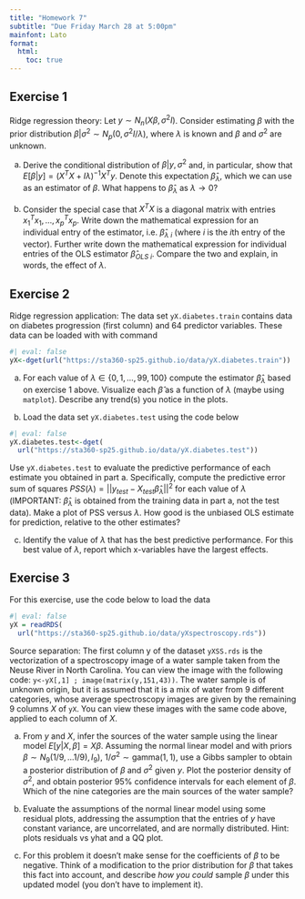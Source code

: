 ```yaml
---
title: "Homework 7"
subtitle: "Due Friday March 28 at 5:00pm"
mainfont: Lato
format: 
  html:
    toc: true
---
```


## Exercise 1

Ridge regression theory: Let $y \sim N_n(X \beta, \sigma^2 I)$. Consider estimating $\beta$ with the prior distribution $\beta | \sigma^2 \sim N_p(0, \sigma^2 I / \lambda)$, where $\lambda$ is known and $\beta$ and $\sigma^2$ are unknown.

a. Derive the conditional distribution of $\beta | y, \sigma^2$ and, in particular, show that $E[\beta | y] = (X^TX + I \lambda)^{-1} X^Ty$. Denote this expectation $\hat{\beta}_\lambda$, which we can use as an estimator of $\beta$. What happens to $\hat{\beta}_\lambda$ as $\lambda \rightarrow 0$?

b. Consider the special case that $X^TX$ is a diagonal matrix with entries $x_1^T x_1, \ldots, x_p^T x_p$. Write down the mathematical expression for an individual entry of the estimator, i.e. $\hat{\beta}_{\lambda~i}$ (where $i$ is the $i$th entry of the vector). 
Further write down the mathematical expression for individual entries of the OLS estimator $\hat{\beta}_{OLS~i}$.
Compare the two and explain, in words, the effect of $\lambda$. 

## Exercise 2

Ridge regression application: The data set `yX.diabetes.train` contains data on diabetes progression (first column) and 64 predictor variables. These data can be loaded with with command

```r
#| eval: false
yX<-dget(url("https://sta360-sp25.github.io/data/yX.diabetes.train"))
```

a. For each value of $\lambda \in \{0, 1,  \ldots, 99, 100 \}$ compute the estimator $\hat{\beta}_{\lambda}$ based on exercise 1 above. Visualize each $\hat{\beta}$ as a function of $\lambda$ (maybe using `matplot`). Describe any trend(s) you notice in the plots.

b. Load the data set `yX.diabetes.test` using the code below

```r
#| eval: false
yX.diabetes.test<-dget(
  url("https://sta360-sp25.github.io/data/yX.diabetes.test"))
```

Use `yX.diabetes.test` to evaluate the predictive performance of each estimate you obtained in part a. Specifically, compute the predictive error sum of squares $PSS(\lambda) = ||y_{test} - X_{test} \hat{\beta}_{\lambda}||^2$ for each value of $\lambda$ (IMPORTANT: $\hat{\beta}_{\lambda}$ is obtained from the training data in part a, not the test data). Make a plot of PSS versus $\lambda$. How good is the unbiased OLS estimate for prediction, relative to the other estimates?

c. Identify the value of $\lambda$ that has the best predictive performance. For this best value of $\lambda$, report which x-variables have the largest effects.

## Exercise 3

For this exercise, use the code below to load the data

```r
#| eval: false
yX = readRDS(
  url("https://sta360-sp25.github.io/data/yXspectroscopy.rds"))
```


Source separation: The first column y of the dataset `yXSS.rds` is the vectorization of a spectroscopy image of a water sample taken from the Neuse River in North Carolina. You can view the image with the following code: `y<-yX[,1] ; image(matrix(y,151,43))`. The water sample is of unknown origin, but it is assumed that it is a mix of water from 9 different categories, whose average spectroscopy images are given by the remaining 9 columns $X$ of `yX`. You can view these images with the same code above, applied to each column of $X$.

a. From $y$ and $X$, infer the sources of the water sample using the linear model $E[y|X, \beta] = X\beta$. Assuming the normal linear model and with priors $\beta \sim N_9(1/9, \ldots 1/9), I_9)$, $1/\sigma^2 \sim \text{gamma}(1, 1)$, use a Gibbs sampler to obtain a posterior distribution of $\beta$ and $\sigma^2$ given $y$. Plot the posterior density of $\sigma^2$, and obtain posterior 95% confidence intervals for each element of $\beta$. Which of the nine categories are the main sources of the water sample?

c. Evaluate the assumptions of the normal linear model using some residual plots, addressing the assumption that the entries of $y$ have constant variance, are uncorrelated, and are normally distributed. Hint: plots residuals vs yhat and a QQ plot.

d. For this problem it doesn't make sense for the coefficients of $\beta$ to be negative. Think of a modification to the prior distribution for $\beta$ that takes this fact into account, and describe *how you could* sample $\beta$ under this updated model (you don't have to implement it).